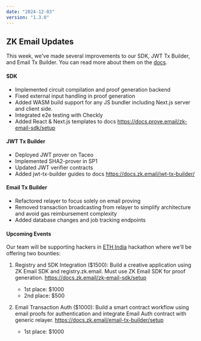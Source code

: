 ```yaml
---
date: "2024-12-03"
version: "1.3.0"
---
```


## ZK Email Updates

This week, we've made several improvements to our SDK, JWT Tx Builder, and Email Tx Builder. You can read more about them on the [docs](https://docs.zk.email).

#### SDK
- Implemented circuit compilation and proof generation backend
- Fixed external input handling in proof generation
- Added WASM build support for any JS bundler including Next.js server and client side.
- Integrated e2e testing with Checkly
- Added React & Next.js templates to docs https://docs.prove.email/zk-email-sdk/setup

#### JWT Tx Builder
- Deployed JWT prover on Taceo
- Implemented SHA2-prover in SP1
- Updated JWT verifier contracts
- Added jwt-tx-builder guides to docs https://docs.zk.email/jwt-tx-builder/

#### Email Tx Builder
- Refactored relayer to focus solely on email proving
- Removed transaction broadcasting from relayer to simplify architecture and avoid gas reimbursement complexity
- Added database changes and job tracking endpoints

#### Upcoming Events
Our team will be supporting hackers in [ETH India](https://ethindia2024.devfolio.co/) hackathon where we'll be offering two bounties:

1. Registry and SDK Integration ($1500): Build a creative application using ZK Email SDK and registry.zk.email. Must use ZK Email SDK for proof generation. https://docs.zk.email/zk-email-sdk/setup
    - 1st place: $1000
    - 2nd place: $500

2. Email Transaction Auth ($1000): Build a smart contract workflow using email proofs for authentication and integrate Email Auth contract with generic relayer. https://docs.zk.email/email-tx-builder/setup
    - 1st place: $1000
